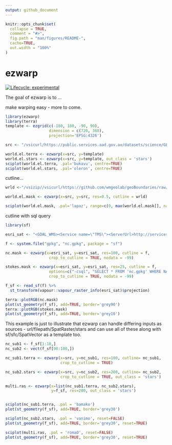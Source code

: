 ```yaml
---
output: github_document
---
```


<!-- README.md is generated from README.Rmd. Please edit that file -->

```r
knitr::opts_chunk$set(
  collapse = TRUE,
  comment = "#>",
  fig.path = "man/figures/README-",
  cache=TRUE,
  out.width = "100%"
)
```

# ezwarp

<!-- badges: start -->
[![Lifecycle: experimental](https://img.shields.io/badge/lifecycle-experimental-orange.svg)](https://lifecycle.r-lib.org/articles/stages.html#experimental)
<!-- badges: end -->

The goal of ezwarp is to ...

make warping easy - more to come.


```r
library(ezwarp)
library(terra)
template <- ezgrid(c(-180, 180, -90, 90),
                   dimension = c(720, 360),
                   projection='EPSG:4326')

src <- "/vsicurl/https://public.services.aad.gov.au/datasets/science/GEBCO_2019_GEOTIFF/GEBCO_2019.tif"

world.el.terra <- ezwarp(x=src, y=template)
world.el.stars <- ezwarp(x=src, y=template, out_class = 'stars')
sciplot(world.el.terra, .pal='bukavu', centre=TRUE)
sciplot(world.el.stars, .pal='oleron', centre=TRUE)

```

cutline...
```r

wrld <-"/vsizip//vsicurl/https://github.com/wmgeolab/geoBoundaries/raw/main/releaseData/CGAZ/geoBoundariesCGAZ_ADM0.zip"

world.el.mask <- ezwarp(x=src, y=src, res=0.5, cutline = wrld)

sciplot(world.el.mask, .pal='lapaz', range=c(0, max(world.el.mask[], na.rm=TRUE)))
```


cutline with sql query
```r
library(sf)

esri_sat <- "<GDAL_WMS><Service name=\"TMS\"><ServerUrl>http://services.arcgisonline.com/ArcGIS/rest/services/World_Imagery/MapServer/tile/${z}/${y}/${x}</ServerUrl></Service><DataWindow><UpperLeftX>-20037508.34</UpperLeftX><UpperLeftY>20037508.34</UpperLeftY><LowerRightX>20037508.34</LowerRightX><LowerRightY>-20037508.34</LowerRightY><TileLevel>17</TileLevel><TileCountX>1</TileCountX><TileCountY>1</TileCountY><YOrigin>top</YOrigin></DataWindow><Projection>EPSG:900913</Projection><BlockSizeX>256</BlockSizeX><BlockSizeY>256</BlockSizeY><BandsCount>3</BandsCount><MaxConnections>10</MaxConnections><Cache /></GDAL_WMS>"

f <- system.file("gpkg", "nc.gpkg", package = "sf")

nc.mask <- ezwarp(x=esri_sat, y=esri_sat, res=100, cutline = f,
                   crop_to_cutline = TRUE, nodata = -99)

stokes.mask <- ezwarp(x=esri_sat, y=esri_sat, res=25, cutline = f,
                   options=c("-csql", "SELECT * FROM 'nc.gpkg' WHERE NAME = 'Stokes'"),
                   crop_to_cutline = TRUE, nodata = -99)

f_sf <- read_sf(f) %>% 
  st_transform(vapour::vapour_raster_info(esri_sat)$projection)

terra::plotRGB(nc.mask)
plot(st_geometry(f_sf), add=TRUE, border='grey90')
terra::plotRGB(stokes.mask)
plot(st_geometry(f_sf), add=TRUE, border='grey10')

```

This example is just to illustrate that ezwarp can handle differing inputs as sources - url/filepath/SpatRaster/stars and can use all of these along with sf/sfc/SpatVector as a template too. 

```r

nc_sub1 <- f_sf[1:10,]
nc_sub2 <- vect(f_sf[90:100,])

nc_sub1.terra <- ezwarp(x=src, y=nc_sub1, res=100, cutline= nc_sub1,
                        crop_to_cutline = TRUE) 

nc_sub2.stars <- ezwarp(x=src, y=nc_sub2, res=200, cutline= nc_sub2,
                        crop_to_cutline = TRUE, out_class = 'stars')

multi.ras <- ezwarp(x=list(nc_sub1.terra, nc_sub2.stars), 
                    y=f_sf, res=200, out_class = 'stars')


sciplot(nc_sub1.terra, .pal = 'bamako')
plot(st_geometry(f_sf), add=TRUE, border='grey30')

sciplot(nc_sub2.stars, .pal = 'vanimo', reset=FALSE)
plot(st_geometry(f_sf), add=TRUE, border='grey30', reset=TRUE)

sciplot(multi.ras, .pal = 'romaO', reset=FALSE)
plot(st_geometry(f_sf), add=TRUE, border='grey30', reset=TRUE)


```





